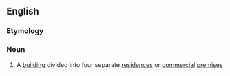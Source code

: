 ==English==

===Etymology===
{{confix|quad|plex|lang=en}}

===Noun===
{{en-noun|es}}

# {{lb|en|US}} A [[building]] divided into four separate [[residence]]s or [[commercial]] [[premises]]